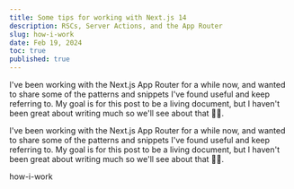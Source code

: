 ```yaml
---
title: Some tips for working with Next.js 14
description: RSCs, Server Actions, and the App Router
slug: how-i-work
date: Feb 19, 2024
toc: true
published: true
---
```


I've been working with the Next.js App Router for a while now, and wanted to share some of the patterns and snippets I've found useful and keep referring to.
My goal is for this post to be a living document, but I haven't been great about writing much so we'll see about that 🤷‍♂️.

I've been working with the Next.js App Router for a while now, and wanted to share some of the patterns and snippets I've found useful and keep referring to.
My goal is for this post to be a living document, but I haven't been great about writing much so we'll see about that 🤷‍♂️.

how-i-work